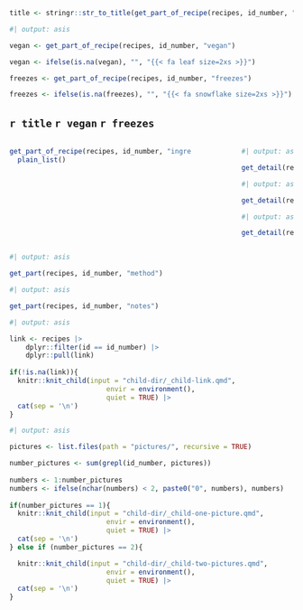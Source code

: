 
```r
title <- stringr::str_to_title(get_part_of_recipe(recipes, id_number, "name"))
```

```r
#| output: asis

vegan <- get_part_of_recipe(recipes, id_number, "vegan")

vegan <- ifelse(is.na(vegan), "", "{{< fa leaf size=2xs >}}")

freezes <- get_part_of_recipe(recipes, id_number, "freezes")

freezes <- ifelse(is.na(freezes), "", "{{< fa snowflake size=2xs >}}")
```

## `r title` `r vegan` `r freezes`

:::: {.columns}

::: {.column width="70%"}

```r
get_part_of_recipe(recipes, id_number, "ingredients") |>
  plain_list() 
```

:::

::: {.column width="10%"}

:::

::: {.column width="20%"}

```r
#| output: asis

get_detail(recipes, id_number, "temperature")
```

```r
#| output: asis

get_detail(recipes, id_number, "time")
```

```r
#| output: asis

get_detail(recipes, id_number, "size_and_quantity")
```

:::

::::

```r
#| output: asis

get_part(recipes, id_number, "method")
```

```r
#| output: asis

get_part(recipes, id_number, "notes")
```

```r
#| output: asis

link <- recipes |>
    dplyr::filter(id == id_number) |>
    dplyr::pull(link)
  
if(!is.na(link)){
  knitr::knit_child(input = "child-dir/_child-link.qmd",
                        envir = environment(),
                        quiet = TRUE) |>
  cat(sep = '\n')
}
```

```r
#| output: asis

pictures <- list.files(path = "pictures/", recursive = TRUE)

number_pictures <- sum(grepl(id_number, pictures))
  
numbers <- 1:number_pictures
numbers <- ifelse(nchar(numbers) < 2, paste0("0", numbers), numbers)
  
if(number_pictures == 1){
  knitr::knit_child(input = "child-dir/_child-one-picture.qmd",
                        envir = environment(),
                        quiet = TRUE) |>
  cat(sep = '\n')
} else if (number_pictures == 2){

  knitr::knit_child(input = "child-dir/_child-two-pictures.qmd",
                        envir = environment(),
                        quiet = TRUE) |>
  cat(sep = '\n')
}
```



